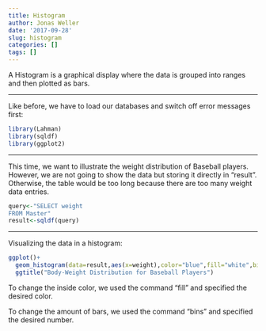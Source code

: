 ```yaml
---
title: Histogram
author: Jonas Weller
date: '2017-09-28'
slug: histogram
categories: []
tags: []
---
```


A Histogram is a graphical display where the data is grouped into ranges and then plotted as bars.

***

Like before, we have to load our databases and switch off error messages first:
```r
library(Lahman)
library(sqldf)
library(ggplot2)
```

***

This time, we want to illustrate the weight distribution of Baseball players. However, we are not going to show the data but storing it directly in "result". Otherwise, the table would be too long because there are too many weight data entries. 
```r
query<-"SELECT weight
FROM Master"
result<-sqldf(query)
```

***

Visualizing the data in a histogram:
```r
ggplot()+
  geom_histogram(data=result,aes(x=weight),color="blue",fill="white",bins=50)+
  ggtitle("Body-Weight Distribution for Baseball Players")
```

To change the inside color, we used the command "fill" and specified the desired color.

To change the amount of bars, we used the command "bins" and specified the desired number. 
